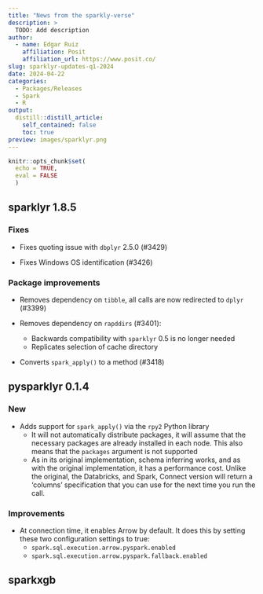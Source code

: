 ```yaml
---
title: "News from the sparkly-verse"
description: >
  TODO: Add description
author:
  - name: Edgar Ruiz
    affiliation: Posit
    affiliation_url: https://www.posit.co/
slug: sparklyr-updates-q1-2024
date: 2024-04-22
categories:
  - Packages/Releases  
  - Spark
  - R
output:
  distill::distill_article:
    self_contained: false
    toc: true
preview: images/sparklyr.png
---
```


```r
knitr::opts_chunk$set(
  echo = TRUE,
  eval = FALSE
  )
```



## sparklyr 1.8.5

### Fixes

- Fixes quoting issue with `dbplyr` 2.5.0 (#3429)

- Fixes Windows OS identification (#3426)

### Package improvements

- Removes dependency on `tibble`, all calls are now redirected to `dplyr` (#3399)

- Removes dependency on `rapddirs` (#3401): 
  - Backwards compatibility with `sparklyr` 0.5 is no longer needed
  - Replicates selection of cache directory 

- Converts `spark_apply()` to a method (#3418)

## pysparklyr 0.1.4

### New

* Adds support for `spark_apply()` via the `rpy2` Python library
  * It will not automatically distribute packages, it will assume that the
  necessary packages are already installed in each node. This also means that
  the `packages` argument is not supported
  * As in its original implementation, schema inferring works, and as with the
  original implementation, it has a performance cost. Unlike the original, the 
  Databricks, and Spark, Connect version will return a 'columns' specification
  that you can use for the next time you run the call.
  
### Improvements

* At connection time, it enables Arrow by default. It does this by setting
these two configuration settings to true: 
  * `spark.sql.execution.arrow.pyspark.enabled`
  * `spark.sql.execution.arrow.pyspark.fallback.enabled`


## sparkxgb 

